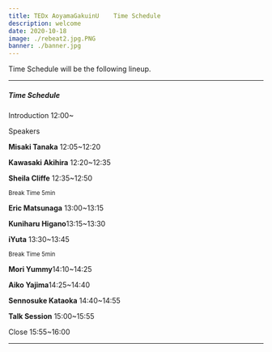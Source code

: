 ```yaml
---
title: TEDx AoyamaGakuinU    Time Schedule
description: welcome
date: 2020-10-18 
image: ./rebeat2.jpg.PNG
banner: ./banner.jpg
---
```


Time Schedule will be the following lineup.

---

##### Time Schedule


<p>Introduction 12:00~</p>

Speakers

<p><b>Misaki Tanaka</b>    12:05~12:20 </p>


<p><b>Kawasaki Akihira</b>    12:20~12:35 </p>


<p><b>Sheila Cliffe</b>      12:35~12:50</p>


 <small>Break Time 5min</small>
 

<p><b>Eric Matsunaga</b>   13:00~13:15 </p>


<p><b>Kuniharu Higano</b>13:15~13:30 </p>


<p><b>iYuta</b>  13:30~13:45 </p>

 
<small>Break Time 5min</small>


<p><b>Mori Yummy</b>14:10~14:25</p>



<p><b>Aiko Yajima</b>14:25~14:40</p>



<p><b>Sennosuke Kataoka</b>  14:40~14:55</p>



<p><b>Talk Session</b> 15:00~15:55</p>



<p>Close 15:55~16:00</p>


---